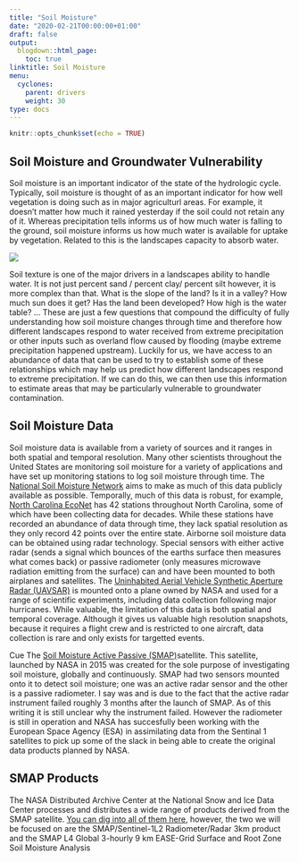 ```yaml
---
title: "Soil Moisture"
date: "2020-02-21T00:00:00+01:00"
draft: false
output:
  blogdown::html_page:
    toc: true
linktitle: Soil Moisture
menu:
  cyclones:
    parent: drivers
    weight: 30
type: docs
---
```


```r
knitr::opts_chunk$set(echo = TRUE)
```

## Soil Moisture and Groundwater Vulnerability

Soil moisture is an important indicator of the state of the hydrologic cycle. Typically, soil moisture is thought of as an important indicator for how well vegetation is doing such as in major agriculturl areas. For example, it doesn't matter how much it rained yesterday if the soil could not retain any of it. Whereas precipitation tells informs us of how much water is falling to the ground, soil moisture informs us how much water is available for uptake by vegetation. Related to this is the landscapes capacity to absorb water. 

![](/img/dissertation/soilTexture.png)

Soil texture is one of the major drivers in a landscapes ability to handle water. It is not just percent sand / percent clay/ percent silt however, it is more complex than that. What is the slope of the land? Is it in a valley? How much sun does it get? Has the land been developed? How high is the water table? ... These are just a few questions that compound the difficulty of fully understanding how soil moisture changes through time and therefore how different landscapes respond to water received from extreme precipitation or other inputs such as overland flow caused by flooding (maybe extreme precipitation happened upstream). Luckily for us, we have access to an abundance of data that can be used to try to establish some of these relationships which may help us predict how different landscapes respond to extreme precipitation. If we can do this, we can then use this information to estimate areas that may be particularly vulnerable to groundwater contamination.

## Soil Moisture Data

Soil moisture data is available from a variety of sources and it ranges in both spatial and temporal resolution. Many other scientists throughout the United States are monitoring soil moisture for a variety of applications and have set up monitoring stations to log soil moisture through time. The [National Soil Moisture Network](http://nationalsoilmoisture.com/) aims to make as much of this data publicly available as possible. Temporally, much of this data is robust, for example, [North Carolina EcoNet](https://climate.ncsu.edu/econet) has 42 stations throughout North Carolina, some of which have been collecting data for decades. While these stations have recorded an abundance of data through time, they lack spatial resolution as they only record 42 points over the entire state. Airborne soil moisture data can be obtained using radar technology. Special sensors with either active radar (sends a signal which bounces of the earths surface then measures what comes back) or passive radiometer (only measures microwave radiation emitting from the surface) can and have been mounted to both airplanes and satellites. The [Uninhabited Aerial Vehicle Synthetic Aperture Radar (UAVSAR)](https://uavsar.jpl.nasa.gov/) is mounted onto a plane owned by NASA and used for a range of scientific experiments, including data collection following major hurricanes. While valuable, the limitation of this data is both spatial and temporal coverage. Although it gives us valuable high resolution snapshots, because it requires a flight crew and is restricted to one aircraft, data collection is rare and only exists for targetted events.

Cue The [Soil Moisture Active Passive (SMAP)](https://smap.jpl.nasa.gov/)satellite. This satellite, launched by NASA in 2015 was created for the sole purpose of investigating soil moisture, globally and continuously. SMAP had two sensors mounted onto it to detect soil moisture; one was an active radar sensor and the other is a passive radiometer. I say was and is due to the fact that the active radar instrument failed roughly 3 months after the launch of SMAP. As of this writing it is still unclear why the instrument failed. However the radiometer is still in operation and NASA has succesfully been working with the European Space Agency (ESA) in assimilating data from the Sentinal 1 satellites to pick up some of the slack in being able to create the original data products planned by NASA.

## SMAP Products
The NASA Distributed Archive Center at the National Snow and Ice Data Center processes and distributes a wide range of products derived from the SMAP satellite. [You can dig into all of them here](https://nsidc.org/data/smap/smap-data.html), however, the two we will be focused on are the SMAP/Sentinel-1L2 Radiometer/Radar 3km product and the SMAP L4 Global 3-hourly 9 km EASE-Grid Surface and Root Zone Soil Moisture Analysis